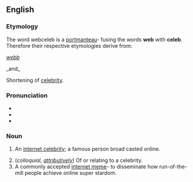 
==English==

===Etymology===

The word webceleb is a [[w:portmanteau|portmanteau]]- fusing the words '''web''' with '''celeb'''. <br>
Therefore their respective etymologies derive from:

{{OE.}} ''[[webb]]''

_and_

Shortening of [[celebrity]].

===Pronunciation===
*{{IPA|/wɛb/}}
*{{audio|en-us-web.ogg|Audio (US)}}
*{{rhymes|ɛb}}

===Noun===
{{en-noun}}

# {{colloquial}} An [[w:internet celebrity | internet celebrity]]; a famous person broad casted online.
# (''colloquial, [[attributively]]'') Of or relating to a celebrity.
# A commonly accepted [[w:internet meme | internet meme]]- to disseminate how run-of-the-mill people achieve online super stardom.